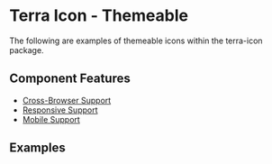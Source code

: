 

<Badge />

# Terra Icon - Themeable

The following are examples of themeable icons within the terra-icon package.

## Component Features
* [Cross-Browser Support](https://engineering.cerner.com/terra-ui/contributing/terra-ui/component-standards#cross-browser-support)
* [Responsive Support](https://engineering.cerner.com/terra-ui/contributing/terra-ui/component-standards#responsive-support)
* [Mobile Support](https://engineering.cerner.com/terra-ui/contributing/terra-ui/component-standards#mobile-support)

## Examples
<IconThemeable />
